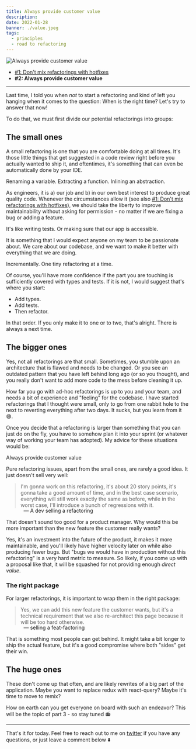 ```yaml
---
title: Always provide customer value
description:
date: 2022-01-28
banner: ./value.jpeg
tags:
  - principles
  - road to refactoring
---
```



<img alt="Always provide customer value" src="./value.jpeg" />

<Attribution name="Markus Spiske" url="https://unsplash.com/@markusspiske" />

- [#1: Don't mix refactorings with hotfixes](road-to-refactoring)
- <b>#2: Always provide customer value</b>

---

Last time, I told you when _not_ to start a refactoring and kind of left you hanging when it comes to the question: When is the right time? Let's try to answer that now!

To do that, we must first divide our potential refactorings into groups:

## The small ones

A small refactoring is one that you are comfortable doing at all times. It's those little things that get suggested in a code review right before you actually wanted to ship it, and oftentimes, it's something that can even be automatically done by your IDE.

Renaming a variable. Extracting a function. Inlining an abstraction.

As engineers, it is a) our job and b) in our own best interest to produce great quality code. Whenever the circumstances allow it (see also [#1: Don't mix refactorings with hotfixes](road-to-refactoring)), we should take the liberty to improve maintainability without asking for permission - no matter if we are fixing a bug or adding a feature.

It's like writing tests. Or making sure that our app is accessible.

It is something that I would expect anyone on my team to be passionate about. We care about our codebase, and we want to make it better with everything that we are doing.

Incrementally. One tiny refactoring at a time.

Of course, you'll have more confidence if the part you are touching is sufficiently covered with types and tests. If it is not, I would suggest that's where you start:

- Add types.
- Add tests.
- Then refactor.

In that order. If you only make it to one or to two, that's alright. There is always a next time.

## The bigger ones

Yes, not all refactorings are that small. Sometimes, you stumble upon an architecture that is flawed and needs to be changed. Or you see an outdated pattern that you have left behind long ago (or so you thought), and you really don't want to add more code to the mess before cleaning it up.

How far you go with ad-hoc refactorings is up to you and your team, and needs a bit of experience and "feeling" for the codebase. I have started refactorings that I thought were small, only to go from one rabbit hole to the next to reverting everything after two days. It sucks, but you learn from it 😄.

Once you decide that a refactoring is larger than something that you can just do on the fly, you have to somehow plan it into your sprint (or whatever way of working your team has adopted). My advice for these situations would be:

<Highlight>Always provide customer value</Highlight>

Pure refactoring issues, apart from the small ones, are rarely a good idea. It just doesn't sell very well:

> I'm gonna work on this refactoring, it's about 20 story points, it's gonna take a good amount of time, and in the best case scenario, everything will still work exactly the same as before, while in the worst case, I'll introduce a bunch of regressions with it.

<p style="padding-left: 3rem; margin-top: -1rem">
  — A dev selling a refactoring
</p>

That doesn't sound too good for a product manager. Why would this be more important than the new feature the customer really wants?

Yes, it's an investment into the future of the product, it makes it more maintainable, and you'll likely have higher velocity later on while also producing fewer bugs. But "bugs we would have in production without this refactoring" is a very hard metric to measure. So likely, if you come up with a proposal like that, it will be squashed for not providing enough _direct value_.

### The right package

For larger refactorings, it is important to wrap them in the right package:

> Yes, we can add this new feature the customer wants, but it's a technical requirement that we also re-architect this page because it will be too hard otherwise.

<p style="padding-left: 3rem; margin-top: -1rem">
  — selling a feat-factoring
</p>

That is something most people can get behind. It might take a bit longer to ship the actual feature, but it's a good compromise where both "sides" get their win.

## The huge ones

These don't come up that often, and are likely rewrites of a big part of the application. Maybe you want to replace redux with react-query? Maybe it's time to move to remix?

How on earth can you get everyone on board with such an endeavor? This will be the topic of part 3 - so stay tuned 📻

---

That's it for today. Feel free to reach out to me on [twitter](https://twitter.com/tkdodo)
if you have any questions, or just leave a comment below ⬇️

<Comments />
